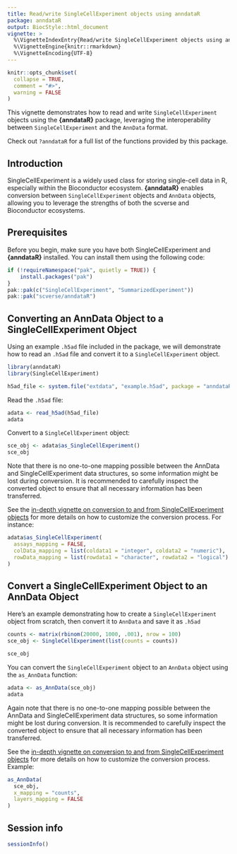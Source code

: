 ```yaml
---
title: Read/write SingleCellExperiment objects using anndataR
package: anndataR
output: BiocStyle::html_document
vignette: >
  %\VignetteIndexEntry{Read/write SingleCellExperiment objects using anndataR}
  %\VignetteEngine{knitr::rmarkdown}
  %\VignetteEncoding{UTF-8}
---
```


```r
knitr::opts_chunk$set(
  collapse = TRUE,
  comment = "#>",
  warning = FALSE
)
```

This vignette demonstrates how to read and write `SingleCellExperiment` objects using the **{anndataR}** package, leveraging the interoperability between `SingleCellExperiment` and the `AnnData` format.

Check out `?anndataR` for a full list of the functions provided by this package.

## Introduction

SingleCellExperiment is a widely used class for storing single-cell data in R, especially within the Bioconductor ecosystem.
**{anndataR}** enables conversion between `SingleCellExperiment` objects and `AnnData` objects, allowing you to leverage the strengths of both the scverse and Bioconductor ecosystems.

## Prerequisites

Before you begin, make sure you have both SingleCellExperiment and **{anndataR}** installed. You can install them using the following code:

```r
if (!requireNamespace("pak", quietly = TRUE)) {
    install.packages("pak")
}
pak::pak(c("SingleCellExperiment", "SummarizedExperiment"))
pak::pak("scverse/anndataR")
```

## Converting an AnnData Object to a SingleCellExperiment Object

Using an example `.h5ad` file included in the package, we will demonstrate how to read an `.h5ad` file and convert it to a `SingleCellExperiment` object.

```r
library(anndataR)
library(SingleCellExperiment)

h5ad_file <- system.file("extdata", "example.h5ad", package = "anndataR")
```

Read the `.h5ad` file:

```r
adata <- read_h5ad(h5ad_file)
adata
```

Convert to a `SingleCellExperiment` object:

```r
sce_obj <- adata$as_SingleCellExperiment()
sce_obj
```

Note that there is no one-to-one mapping possible between the AnnData and SingleCellExperiment data structures, so some information might be lost during conversion. It is recommended to carefully inspect the converted object to ensure that all necessary information has been transferred.

See the [in-depth vignette on conversion to and from SingleCellExperiment objects](singlecellexperiment.html) for more details on how to customize the conversion process. For instance:

```r
adata$as_SingleCellExperiment(
  assays_mapping = FALSE,
  colData_mapping = list(coldata1 = "integer", coldata2 = "numeric"),
  rowData_mapping = list(rowdata1 = "character", rowdata2 = "logical")
)
```

## Convert a SingleCellExperiment Object to an AnnData Object

Here's an example demonstrating how to create a `SingleCellExperiment` object from scratch, then convert it to `AnnData` and save it as `.h5ad`

```r
counts <- matrix(rbinom(20000, 1000, .001), nrow = 100)
sce_obj <- SingleCellExperiment(list(counts = counts))

sce_obj
```

You can convert the `SingleCellExperiment` object to an `AnnData` object using the `as_AnnData` function:

```r
adata <- as_AnnData(sce_obj)
adata
```

Again note that there is no one-to-one mapping possible between the AnnData and SingleCellExperiment data structures, so some information might be lost during conversion. It is recommended to carefully inspect the converted object to ensure that all necessary information has been transferred.

See the [in-depth vignette on conversion to and from SingleCellExperiment objects](singlecellexperiment.html) for more details on how to customize the conversion process. Example:

```r
as_AnnData(
  sce_obj,
  x_mapping = "counts",
  layers_mapping = FALSE
)
```

## Session info

```r
sessionInfo()
```
